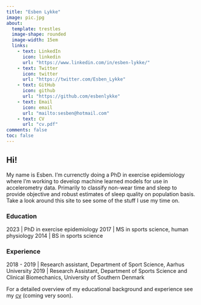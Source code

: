 ```yaml
---
title: "Esben Lykke"
image: pic.jpg
about:
  template: trestles
  image-shape: rounded
  image-width: 15em
  links:
    - text: LinkedIn
      icon: linkedin
      url: "https://www.linkedin.com/in/esben-lykke/"
    - text: Twitter
      icon: twitter
      url: "https://twitter.com/Esben_Lykke"
    - text: GitHub
      icon: github
      url: "https://github.com/esbenlykke"
    - text: Email
      icon: email
      url: "mailto:sesben@hotmail.com"
    - text: CV
      url: "cv.pdf"
comments: false
toc: false
---
```


## Hi!

My name is Esben. I'm currenctly doing a PhD in exercise epidemiology where I’m working to develop machine learned models for use in accelerometry data. Primarily to classify non-wear time and sleep to provide objective and robust estimates of sleep quality on population basis. 
Take a look around this site to see some of the stuff I use my time on.

### Education
2023 | PhD in exercise epidemiology
2017 | MS in sports science, human physiology
2014 | BS in sports science

### Experience
2018 - 2019 | Research assistant, Department of Sport Science, Aarhus University
2019 | Research Assistant, Department of Sports Science and Clinical Biomechanics, University
of Southern Denmark

For a detailed overview of my educational background and experience see my [cv]() (coming very soon).